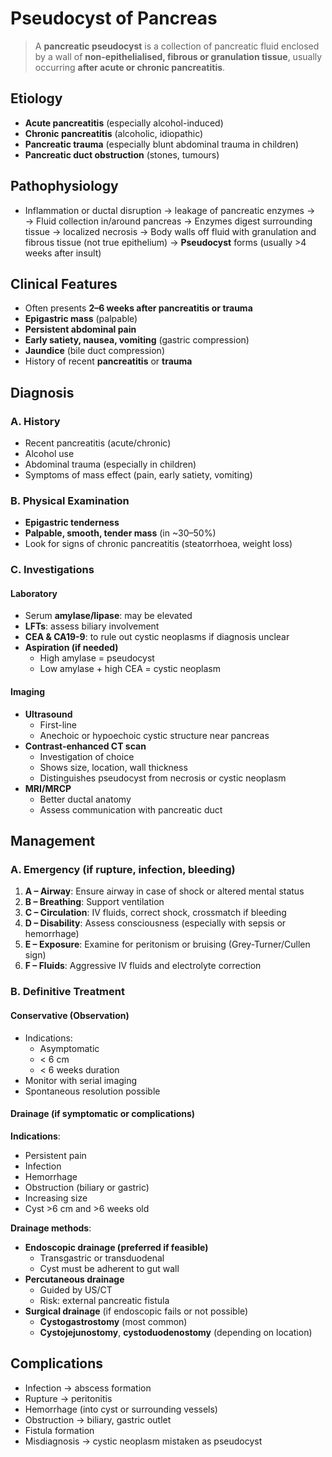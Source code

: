 # Pseudocyst of Pancreas

> A **pancreatic pseudocyst** is a collection of pancreatic fluid enclosed by a wall of **non-epithelialised, fibrous or granulation tissue**, usually occurring **after acute or chronic pancreatitis**.

## Etiology

- **Acute pancreatitis** (especially alcohol-induced)
- **Chronic pancreatitis** (alcoholic, idiopathic)
- **Pancreatic trauma** (especially blunt abdominal trauma in children)
- **Pancreatic duct obstruction** (stones, tumours)

## Pathophysiology

- Inflammation or ductal disruption → leakage of pancreatic enzymes →
  → Fluid collection in/around pancreas
  → Enzymes digest surrounding tissue → localized necrosis
  → Body walls off fluid with granulation and fibrous tissue (not true epithelium)
  → **Pseudocyst** forms (usually >4 weeks after insult)

## Clinical Features

- Often presents **2–6 weeks after pancreatitis or trauma**
- **Epigastric mass** (palpable)
- **Persistent abdominal pain**
- **Early satiety, nausea, vomiting** (gastric compression)
- **Jaundice** (bile duct compression)
- History of recent **pancreatitis** or **trauma**

## Diagnosis

### A. History

- Recent pancreatitis (acute/chronic)
- Alcohol use
- Abdominal trauma (especially in children)
- Symptoms of mass effect (pain, early satiety, vomiting)

### B. Physical Examination

- **Epigastric tenderness**
- **Palpable, smooth, tender mass** (in \~30–50%)
- Look for signs of chronic pancreatitis (steatorrhoea, weight loss)

### C. Investigations

#### Laboratory

- Serum **amylase/lipase**: may be elevated
- **LFTs**: assess biliary involvement
- **CEA & CA19-9**: to rule out cystic neoplasms if diagnosis unclear
- **Aspiration (if needed)**
  - High amylase = pseudocyst
  - Low amylase + high CEA = cystic neoplasm

#### Imaging

- **Ultrasound**
  - First-line
  - Anechoic or hypoechoic cystic structure near pancreas
- **Contrast-enhanced CT scan**
  - Investigation of choice
  - Shows size, location, wall thickness
  - Distinguishes pseudocyst from necrosis or cystic neoplasm
- **MRI/MRCP**
  - Better ductal anatomy
  - Assess communication with pancreatic duct

## Management

### A. Emergency (if rupture, infection, bleeding)

1. **A – Airway**: Ensure airway in case of shock or altered mental status
2. **B – Breathing**: Support ventilation
3. **C – Circulation**: IV fluids, correct shock, crossmatch if bleeding
4. **D – Disability**: Assess consciousness (especially with sepsis or hemorrhage)
5. **E – Exposure**: Examine for peritonism or bruising (Grey-Turner/Cullen sign)
6. **F – Fluids**: Aggressive IV fluids and electrolyte correction

### B. Definitive Treatment

#### Conservative (Observation)

- Indications:
  - Asymptomatic
  - < 6 cm
  - < 6 weeks duration
- Monitor with serial imaging
- Spontaneous resolution possible

#### Drainage (if symptomatic or complications)

**Indications**:

- Persistent pain
- Infection
- Hemorrhage
- Obstruction (biliary or gastric)
- Increasing size
- Cyst >6 cm and >6 weeks old

**Drainage methods**:

- **Endoscopic drainage (preferred if feasible)**
  - Transgastric or transduodenal
  - Cyst must be adherent to gut wall
- **Percutaneous drainage**
  - Guided by US/CT
  - Risk: external pancreatic fistula
- **Surgical drainage** (if endoscopic fails or not possible)
  - **Cystogastrostomy** (most common)
  - **Cystojejunostomy**, **cystoduodenostomy** (depending on location)

## Complications

- Infection → abscess formation
- Rupture → peritonitis
- Hemorrhage (into cyst or surrounding vessels)
- Obstruction → biliary, gastric outlet
- Fistula formation
- Misdiagnosis → cystic neoplasm mistaken as pseudocyst
